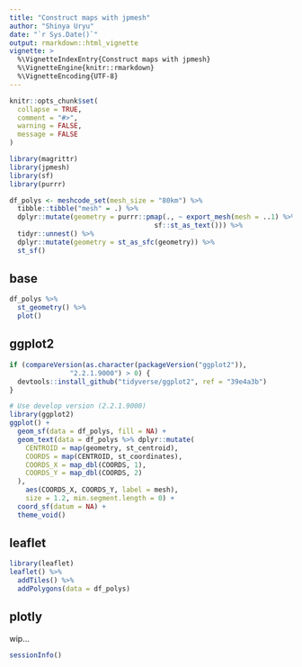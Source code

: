 ```yaml
---
title: "Construct maps with jpmesh"
author: "Shinya Uryu"
date: "`r Sys.Date()`"
output: rmarkdown::html_vignette
vignette: >
  %\VignetteIndexEntry{Construct maps with jpmesh}
  %\VignetteEngine{knitr::rmarkdown}
  %\VignetteEncoding{UTF-8}
---
```


```r
knitr::opts_chunk$set(
  collapse = TRUE,
  comment = "#>",
  warning = FALSE, 
  message = FALSE
)
```

```r
library(magrittr)
library(jpmesh)
library(sf)
library(purrr)
```

```r
df_polys <- meshcode_set(mesh_size = "80km") %>% 
  tibble::tibble("mesh" = .) %>% 
  dplyr::mutate(geometry = purrr::pmap(., ~ export_mesh(mesh = ..1) %>% 
                                    sf::st_as_text())) %>% 
  tidyr::unnest() %>% 
  dplyr::mutate(geometry = st_as_sfc(geometry)) %>% 
  st_sf()
```

## base

```r
df_polys %>% 
  st_geometry() %>% 
  plot()
```

## ggplot2

```r
if (compareVersion(as.character(packageVersion("ggplot2")), 
               "2.2.1.9000") > 0) {
  devtools::install_github("tidyverse/ggplot2", ref = "39e4a3b")
}
```

```r
# Use develop version (2.2.1.9000)
library(ggplot2)
ggplot() + 
  geom_sf(data = df_polys, fill = NA) +
  geom_text(data = df_polys %>% dplyr::mutate(
    CENTROID = map(geometry, st_centroid),
    COORDS = map(CENTROID, st_coordinates),
    COORDS_X = map_dbl(COORDS, 1),
    COORDS_Y = map_dbl(COORDS, 2)    
  ),
    aes(COORDS_X, COORDS_Y, label = mesh), 
    size = 1.2, min.segment.length = 0) +
  coord_sf(datum = NA) +
  theme_void()
```

## leaflet

```r
library(leaflet)
leaflet() %>% 
  addTiles() %>% 
  addPolygons(data = df_polys)
```

## plotly

wip...

```r
sessionInfo()
```
